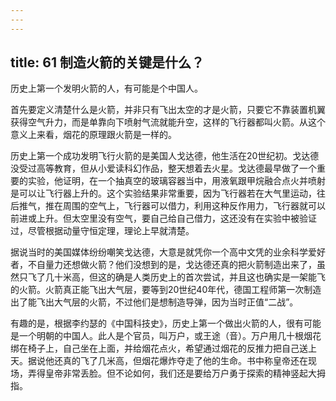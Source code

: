 ```yaml
---
---
---
```

title: 61 制造火箭的关键是什么？
---




历史上第一个发明火箭的人，有可能是个中国人。

首先要定义清楚什么是火箭，并非只有飞出太空的才是火箭，只要它不靠装置机翼获得空气升力，而是单靠向下喷射气流就能升空，这样的飞行器都叫火箭。从这个意义上来看，烟花的原理跟火箭是一样的。

历史上第一个成功发明飞行火箭的是美国人戈达德，他生活在20世纪初。戈达德没受过高等教育，但从小爱读科幻作品，整天想着去火星。戈达德最早做了一个重要的实验，他证明，在一个抽真空的玻璃容器当中，用液氧跟甲烷融合点火并喷射是可以让飞行器上升的。这个实验结果非常重要，因为飞行器若在大气里运动，往后推气，推在周围的空气上，飞行器可以借力，利用这种反作用力，飞行器就可以前进或上升。但太空里没有空气，要自己给自己借力，这还没有在实验中被验证过，尽管根据动量守恒定理，理论上早就清楚。

据说当时的美国媒体纷纷嘲笑戈达德，大意是就凭你一个高中文凭的业余科学爱好者，不自量力还想做火箭？他们没想到的是，戈达德还真的把火箭制造出来了，虽然只飞了几十米高，但这的确是人类历史上的首次尝试，并且这也确实是一架能飞的火箭。火箭真正能飞出大气层，要等到20世纪40年代，德国工程师第一次制造出了能飞出大气层的火箭，不过他们是想制造导弹，因为当时正值“二战”。

有趣的是，根据李约瑟的《中国科技史》，历史上第一个做出火箭的人，很有可能是一个明朝的中国人。此人是个官员，叫万户，或王途（音）。万户用几十根烟花绑在椅子上，自己坐在上面，并给烟花点火，希望通过烟花的反推力把自己送上天。据说他还真的飞了几米高，但烟花爆炸夺走了他的生命。书中称皇帝还在现场，弄得皇帝非常丢脸。但不论如何，我们还是要给万户勇于探索的精神竖起大拇指。
